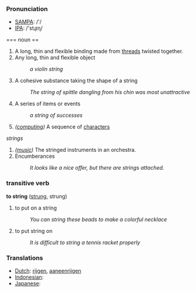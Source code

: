 === Pronunciation ===
*[[w:SAMPA|SAMPA]]: /'/
*[[w:IPA|IPA]]: /'stɻɪɳ/

=== noun ==

# A long, thin and flexible binding made from [[thread]]s twisted together.
# Any long, thin and flexible object
#: ''a violin string''
# A cohesive substance taking the shape of a string
#: ''The string of spittle dangling from his chin was most unattractive''
# A series of items or events
#: ''a string of successes''
# ''([[computing]])'' A sequence of [[character]]s

''strings''
# ''([[music]])'' The stringed instruments in an orchestra.
# Encumberances
#: ''It looks like a nice offer, but there are strings attached.''

=== transitive verb ===

'''to string''' ([[strung]], strung)

# to put on a string
#: ''You can string these beads to make a colorful necklace''
# to put string on
#: ''It is difficult to string a tennis racket properly''

=== Translations ===
*[[Dutch]]: [[rijgen]], [[aaneenrijgen]]
*[[Indonesian]]: [[]]
*[[Japanese]]: [[]]